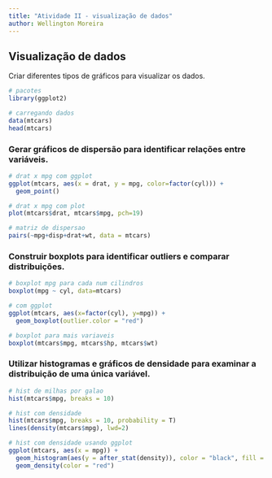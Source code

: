 ```yaml
---
title: "Atividade II - visualização de dados"
author: Wellington Moreira
---
```


## Visualização de dados
Criar diferentes tipos de gráficos para visualizar os dados.

```r
# pacotes
library(ggplot2)
```

```r
# carregando dados
data(mtcars)
head(mtcars)
```


### Gerar gráficos de dispersão para identificar relações entre variáveis.
```r
# drat x mpg com ggplot
ggplot(mtcars, aes(x = drat, y = mpg, color=factor(cyl))) +
  geom_point() 
```

```r
# drat x mpg com plot
plot(mtcars$drat, mtcars$mpg, pch=19)
```

```r
# matriz de dispersao
pairs(~mpg+disp+drat+wt, data = mtcars)
```
### Construir boxplots para identificar outliers e comparar distribuições.

```r
# boxplot mpg para cada num cilindros
boxplot(mpg ~ cyl, data=mtcars)
```
```r
# com ggplot
ggplot(mtcars, aes(x=factor(cyl), y=mpg)) +
  geom_boxplot(outlier.color = "red")
```

```r
# boxplot para mais variaveis
boxplot(mtcars$mpg, mtcars$hp, mtcars$wt)
```
### Utilizar histogramas e gráficos de densidade para examinar a distribuição de uma única variável.

```r
# hist de milhas por galao
hist(mtcars$mpg, breaks = 10)
```
```r
# hist com densidade
hist(mtcars$mpg, breaks = 10, probability = T)
lines(density(mtcars$mpg), lwd=2)
```
```r
# hist com densidade usando ggplot
ggplot(mtcars, aes(x = mpg)) + 
  geom_histogram(aes(y = after_stat(density)), color = "black", fill = "lightblue", binwidth = 2) + 
  geom_density(color = "red")

```

